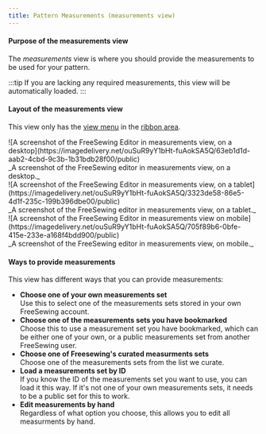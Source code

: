 ```yaml
---
title: Pattern Measurements (measurements view)
---
```


#### Purpose of the measurements view

The _measurements_ view is where you should provide the measurements to be used
for your pattern.

:::tip
If you are lacking any required measurements, this view will be automatically loaded.
:::

#### Layout of the measurements view

This view only has the [view menu](#view-menu) in the [ribbon area](#areas).

<Tabs>
  <TabItem value="desktop" label="On Desktop">
    ![A screenshot of the FreeSewing Editor in measurements view, on a
    desktop](https://imagedelivery.net/ouSuR9yY1bHt-fuAokSA5Q/63eb1d1d-aab2-4cbd-9c3b-1b31bdb28f00/public)
    <div className="tw:text-center">
      _A screenshot of the FreeSewing editor in measurements view, on a desktop._
    </div>
  </TabItem>
  <TabItem value="tablet" label="On Tablet">
    ![A screenshot of the FreeSewing Editor in measurements view, on a
    tablet](https://imagedelivery.net/ouSuR9yY1bHt-fuAokSA5Q/3323de58-86e5-4d1f-235c-199b396dbe00/public)
    <div className="tw:text-center">
      _A screenshot of the FreeSewing editor in measurements view, on a tablet._
    </div>
  </TabItem>
  <TabItem value="mobile" label="On Mobile">
    ![A screenshot of the FreeSewing Editor in measurements view on
    mobile](https://imagedelivery.net/ouSuR9yY1bHt-fuAokSA5Q/705f89b6-0bfe-415e-233e-a168f4bdd900/public)
    <div className="tw:text-center">
      _A screenshot of the FreeSewing editor in measurements view, on mobile._
    </div>
  </TabItem>
</Tabs>

#### Ways to provide measurements

This view has different ways that you can provide measurements:

- **Choose one of your own measurements set**<br />
  Use this to select one of the measurements sets stored in your own FreeSewing account.
- **Choose one of the measurements sets you have bookmarked**<br />
  Choose this to use a measurement set you have bookmarked, which can be either
  one of your own, or a public measurements set from another FreeSewing user.
- **Choose one of Freesewing's curated measurments sets**<br />
  Choose one of the measurements sets from the list we curate.
- **Load a measurements set by ID**<br />
  If you know the ID of the measurements set you want to use, you can load it this way.
  If it's not one of your own measurements sets, it needs to be a public set for this to work.
- **Edit measurements by hand**<br />
  Regardless of what option you choose, this allows you to edit all measurments by hand.
